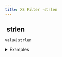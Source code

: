 ```yaml
---
title: XS Filter -strlen
---
```


## <img src="../assets/docuBadge (11).png" alt="" data-size="line"> strlen <a href="#xsstrlen" id="xsstrlen"></a>

`value|strlen`

<details>

<summary>Examples</summary>

```javascript
"hello"|strlen    // Returns 5
""|strlen         // Returns 0
```

</details>
